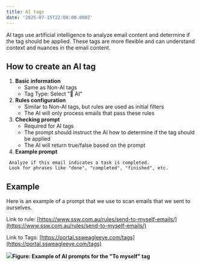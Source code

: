 ```yaml
---
title: AI tags
date: '2025-07-15T22:00:00.000Z'
---
```


AI tags use artificial intelligence to analyze email content and determine if the tag should be applied. These tags are more flexible and can understand context and nuances in the email content.

## How to create an AI tag

1. **Basic information**
   * Same as Non-AI tags
   * Tag Type: Select "🤖 AI"
2. **Rules configuration**
   * Similar to Non-AI tags, but rules are used as initial filters
   * The AI will only process emails that pass these rules
3. **Checking prompt**
   * Required for AI tags
   * The prompt should instruct the AI how to determine if the tag should be applied
   * The AI will return true/false based on the prompt
4. **Example prompt**

```
 Analyze if this email indicates a task is completed.
 Look for phrases like "done", "completed", "finished", etc.
```

## Example

Here is an example of a prompt that we use to scan emails that we sent to ourselves.

Link to rule: [https://www.ssw.com.au/rules/send-to-myself-emails/](https://www.ssw.com.au/rules/send-to-myself-emails/)

Link to Tags: [https://portal.ssweagleeye.com/tags](https://portal.ssweagleeye.com/tags)

![](/EagleEye/ai-tag-example-2.png)**Figure: Example of AI prompts for the "To myself" tag**
